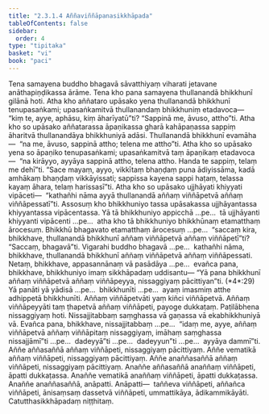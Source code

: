 ```yaml
---
title: "2.3.1.4 Aññaviññāpanasikkhāpada"
tableOfContents: false
sidebar:
  order: 4
type: "tipitaka"
basket: "vi"
book: "paci"
---
```



<DynamicBreadcrumb />

<Division number="748" book="paci" e="ch" v="2" p="324">

<Paragraph number="2463" book="paci">
Tena samayena buddho bhagavā sāvatthiyaṃ viharati jetavane anāthapiṇḍikassa ārāme. Tena kho pana samayena thullanandā bhikkhunī gilānā hoti. Atha kho aññataro upāsako yena thullanandā bhikkhunī tenupasaṅkami; upasaṅkamitvā thullanandaṃ bhikkhuniṃ etadavoca—  “kiṃ te, ayye, aphāsu, kiṃ āharīyatū”ti? “Sappinā me, āvuso, attho”ti. Atha kho so upāsako aññatarassa āpaṇikassa gharā kahāpaṇassa sappiṃ āharitvā thullanandāya bhikkhuniyā adāsi. Thullanandā bhikkhunī evamāha—  “na me, āvuso, sappinā attho; telena me attho”ti. Atha kho so upāsako yena so āpaṇiko tenupasaṅkami; upasaṅkamitvā taṃ āpaṇikaṃ etadavoca—  “na kirāyyo, ayyāya sappinā attho, telena attho. Handa te sappiṃ, telaṃ me dehī”ti. “Sace mayaṃ, ayyo, vikkītaṃ bhaṇḍaṃ puna ādiyissāma, kadā amhākaṃ bhaṇḍaṃ vikkāyissati; sappissa kayena sappi haṭaṃ, telassa kayaṃ āhara, telaṃ harissasī”ti. Atha kho so upāsako ujjhāyati khiyyati vipāceti—  “kathañhi nāma ayyā thullanandā aññaṃ viññāpetvā aññaṃ viññāpessatī”ti.
</Paragraph>

<Paragraph number="2464" book="paci">
Assosuṃ kho bhikkhuniyo tassa upāsakassa ujjhāyantassa khiyyantassa vipācentassa. Yā tā bhikkhuniyo appicchā …pe…  tā ujjhāyanti khiyyanti vipācenti …pe…  atha kho tā bhikkhuniyo bhikkhūnaṃ etamatthaṃ ārocesuṃ. Bhikkhū bhagavato etamatthaṃ ārocesuṃ …pe…  “saccaṃ kira, bhikkhave, thullanandā bhikkhunī aññaṃ viññāpetvā aññaṃ viññāpetī”ti? “Saccaṃ, bhagavā”ti. Vigarahi buddho bhagavā …pe…  kathañhi nāma, bhikkhave, thullanandā bhikkhunī aññaṃ viññāpetvā aññaṃ viññāpessati. Netaṃ, bhikkhave, appasannānaṃ vā pasādāya …pe…  evañca pana, bhikkhave, bhikkhuniyo imaṃ sikkhāpadaṃ uddisantu—
</Paragraph>

</Division>
<Division number="749" book="paci" e="ch" v="2" p="324">

<Paragraph number="2465" book="paci">
<Emphasis>“Yā pana bhikkhunī aññaṃ viññāpetvā aññaṃ viññāpeyya, nissaggiyaṃ pācittiyan”</Emphasis>ti. (*4*:<Emphasis>29</Emphasis>)
</Paragraph>

</Division>
<Division number="750" book="paci" e="ch" v="2" p="324">

<Paragraph number="2466" book="paci">
<Emphasis>Yā panā</Emphasis>ti yā yādisā …pe…  <Emphasis>bhikkhunī</Emphasis>ti …pe…  ayaṃ imasmiṃ atthe adhippetā bhikkhunīti.
</Paragraph>

<Paragraph number="2467" book="paci">
<Emphasis>Aññaṃ viññāpetvā</Emphasis>ti yaṃ kiñci viññāpetvā.
</Paragraph>

<Paragraph number="2468" book="paci">
<Emphasis>Aññaṃ viññāpeyyā</Emphasis>ti taṃ ṭhapetvā aññaṃ viññāpeti, payoge dukkaṭaṃ. Paṭilābhena nissaggiyaṃ hoti. Nissajjitabbaṃ saṃghassa vā gaṇassa vā ekabhikkhuniyā vā. Evañca pana, bhikkhave, nissajjitabbaṃ …pe…  “idaṃ me, ayye, aññaṃ viññāpetvā aññaṃ viññāpitaṃ nissaggiyaṃ, imāhaṃ saṃghassa nissajjāmī”ti …pe…  dadeyyā”ti …pe…  dadeyyun”ti …pe…  ayyāya dammī”ti.
</Paragraph>

</Division>
<Division number="751" book="paci" e="ch" v="2" p="325">

<Paragraph number="2469" book="paci">
Aññe aññasaññā aññaṃ viññāpeti, nissaggiyaṃ pācittiyaṃ. Aññe vematikā aññaṃ viññāpeti, nissaggiyaṃ pācittiyaṃ. Aññe anaññasaññā aññaṃ viññāpeti, nissaggiyaṃ pācittiyaṃ.
</Paragraph>

<Paragraph number="2470" book="paci">
Anaññe aññasaññā anaññaṃ viññāpeti, āpatti dukkaṭassa. Anaññe vematikā anaññaṃ viññāpeti, āpatti dukkaṭassa. Anaññe anaññasaññā, anāpatti.
</Paragraph>

</Division>
<Division number="752" book="paci" e="ch" v="2" p="325">

<Paragraph number="2471" book="paci">
Anāpatti—  taññeva viññāpeti, aññañca viññāpeti, ānisaṃsaṃ dassetvā viññāpeti, ummattikāya, ādikammikāyāti.

</Paragraph>
</Division>

<Paragraph number="2472" type="center" book="paci">
Catutthasikkhāpadaṃ niṭṭhitaṃ.
</Paragraph>